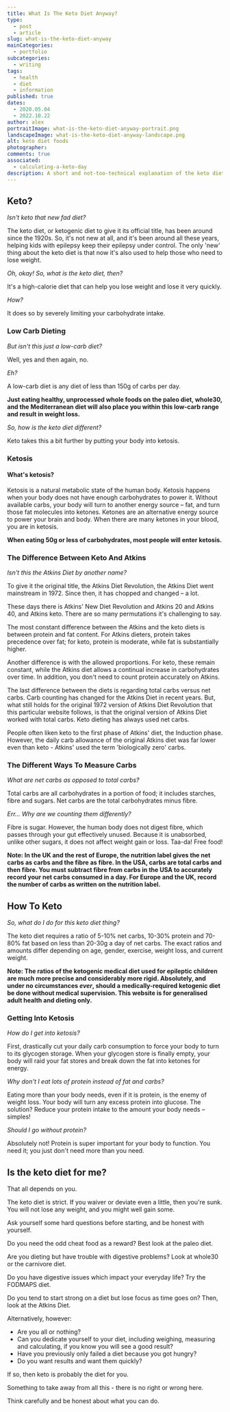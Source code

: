 ```yaml
---
title: What Is The Keto Diet Anyway?
type:
  - post
  - article
slug: what-is-the-keto-diet-anyway
mainCategories: 
  - portfolio
subcategories: 
  - writing
tags:
  - health
  - diet
  - information
published: true
dates: 
  - 2020.05.04
  - 2022.10.22
author: alex
portraitImage: what-is-the-keto-diet-anyway-portrait.png
landscapeImage: what-is-the-keto-diet-anyway-landscape.png
alt: keto diet foods
photographer:
comments: true
associated:
  - calculating-a-keto-day
description: A short and not-too-technical explanation of the keto diet for weight loss. Learn the basics of keto dieting and if it's the diet for you.
---
```


<ArticleContent>

## Keto? 

*Isn't keto that new fad diet?*

The keto diet, or ketogenic diet to give it its official title, has been around since the 1920s. So, it's not new at all, and it's been around all these years, helping kids with epilepsy keep their epilepsy under control. The only 'new' thing about the keto diet is that now it's also used to help those who need to lose weight.

*Oh, okay! So, what is the keto diet, then?*

It's a high-calorie diet that can help you lose weight and lose it very quickly.

*How?*

It does so by severely limiting your carbohydrate intake.

### Low Carb Dieting

*But isn't this just a low-carb diet?*

Well, yes and then again, no.

*Eh?*

A low-carb diet is any diet of less than 150g of carbs per day.

**Just eating healthy, unprocessed whole foods on the paleo diet, whole30, and the Mediterranean diet will also place you within this low-carb range and result in weight loss.**

*So, how is the keto diet different?*

Keto takes this a bit further by putting your body into ketosis.

### Ketosis

#### What's ketosis?

Ketosis is a natural metabolic state of the human body. Ketosis happens when your body does not have enough carbohydrates to power it. Without available carbs, your body will turn to another energy source – fat, and turn those fat molecules into ketones. Ketones are an alternative energy source to power your brain and body. When there are many ketones in your blood, you are in ketosis.

**When eating 50g or less of carbohydrates, most people will enter ketosis.**

### The Difference Between Keto And Atkins

*Isn't this the Atkins Diet by another name?*

To give it the original title, the Atkins Diet Revolution, the Atkins Diet went mainstream in 1972. Since then, it has chopped and changed – a lot. 

These days there is Atkins' New Diet Revolution and Atkins 20 and Atkins 40, and Atkins keto. There are so many permutations it's challenging to say. 

The most constant difference between the Atkins and the keto diets is between protein and fat content. For Atkins dieters, protein takes precedence over fat; for keto, protein is moderate, while fat is substantially higher. 

Another difference is with the allowed proportions. For keto, these remain constant, while the Atkins diet allows a continual increase in carbohydrates over time. In addition, you don't need to count protein accurately on Atkins. 

The last difference between the diets is regarding total carbs versus net carbs. Carb counting has changed for the Atkins Diet in recent years. But, what still holds for the original 1972 version of Atkins Diet Revolution that this particular website follows, is that the original version of Atkins Diet worked with total carbs. Keto dieting has always used net carbs.

People often liken keto to the first phase of Atkins' diet, the Induction phase. However, the daily carb allowance of the original Atkins diet was far lower even than keto - Atkins' used the term 'biologically zero' carbs.

### The Different Ways To Measure Carbs

*What are net carbs as opposed to total carbs?*

Total carbs are all carbohydrates in a portion of food; it includes starches, fibre and sugars. Net carbs are the total carbohydrates minus fibre.

*Err… Why are we counting them differently?*

Fibre is sugar. However, the human body does not digest fibre, which passes through your gut effectively unused. Because it is unabsorbed, unlike other sugars, it does not affect weight gain or loss. Taa-da! Free food!

**Note: In the UK and the rest of Europe, the nutrition label gives the net carbs as carbs and the fibre as fibre. In the USA, carbs are total carbs and then fibre. You must subtract fibre from carbs in the USA to accurately record your net carbs consumed in a day. For Europe and the UK, record the number of carbs as written on the nutrition label.**

## How To Keto

*So, what do I do for this keto diet thing?*

The keto diet requires a ratio of 5-10% net carbs, 10-30% protein and 70-80% fat based on less than 20-30g a day of net carbs. The exact ratios and amounts differ depending on age, gender, exercise, weight loss, and current weight.

**Note: The ratios of the ketogenic medical diet used for epileptic children are much more precise and considerably more rigid. Absolutely, and under no circumstances *ever*, should a medically-required ketogenic diet be done without medical supervision. This website is for generalised adult health and dieting only.**

### Getting Into Ketosis

*How do I get into ketosis?* 

First, drastically cut your daily carb consumption to force your body to turn to its glycogen storage. When your glycogen store is finally empty, your body will raid your fat stores and break down the fat into ketones for energy. 

*Why don't I eat lots of protein instead of fat and carbs?*

Eating more than your body needs, even if it is protein, is the enemy of weight loss. Your body will turn any excess protein into glucose. The solution? Reduce your protein intake to the amount your body needs – simples!

*Should I go without protein?*

Absolutely not! Protein is super important for your body to function. You need it; you just don't need more than you need.

## Is the keto diet for me?

That all depends on you. 

The keto diet is strict. If you waiver or deviate even a little, then you're sunk. You will not lose any weight, and you might well gain some. 

Ask yourself some hard questions before starting, and be honest with yourself.  

Do you need the odd cheat food as a reward? Best look at the paleo diet. 

Are you dieting but have trouble with digestive problems? Look at whole30 or the carnivore diet.

Do you have digestive issues which impact your everyday life? Try the FODMAPS diet.

Do you tend to start strong on a diet but lose focus as time goes on? Then, look at the Atkins Diet. 

Alternatively, however:

  - Are you all or nothing?
  - Can you dedicate yourself to your diet, including weighing, measuring and calculating, if you know you will see a good result?
  - Have you previously only failed a diet because you got hungry? 
  - Do you want results and want them quickly? 

If so, then keto is probably the diet for you.  

Something to take away from all this - there is no right or wrong here.

Think carefully and be honest about what you can do. 

</ArticleContent> 
